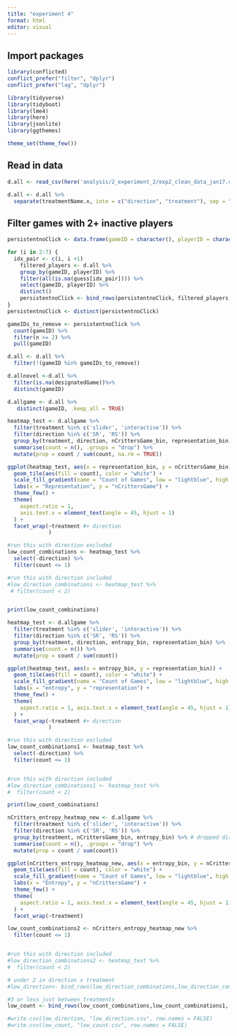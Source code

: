 ```yaml
---
title: "experiment 4"
format: html
editor: visual
---
```


## Import packages

```r
library(conflicted)  
conflict_prefer("filter", "dplyr")
conflict_prefer("lag", "dplyr")

library(tidyverse)
library(tidyboot)
library(lme4)
library(here)
library(jsonlite)
library(ggthemes)

theme_set(theme_few())
```

## Read in data

```r

d.all <- read_csv(here('analysis/2_experiment_2/exp2_clean_data_jan17.csv'))

d.all <- d.all %>%
  separate(treatmentName.x, into = c("direction", "treatment"), sep = "_")
```

## Filter games with 2+ inactive players

```r
persistentnoClick <- data.frame(gameID = character(), playerID = character(), stringsAsFactors = FALSE)

for (i in 2:7) {
  idx_pair <- c(i, i +1)
    filtered_players <- d.all %>%
    group_by(gameID, playerID) %>%
    filter(all(is.na(guess[idx_pair]))) %>%
    select(gameID, playerID) %>%
    distinct()
    persistentnoClick <- bind_rows(persistentnoClick, filtered_players)
}
persistentnoClick <- distinct(persistentnoClick)

gameIDs_to_remove <- persistentnoClick %>%
  count(gameID) %>%
  filter(n >= 2) %>%
  pull(gameID)

d.all <- d.all %>%
  filter(!(gameID %in% gameIDs_to_remove)) 

d.allnovel <-d.all %>%
  filter(is.na(designatedGame))%>%
  distinct(gameID)

d.allgame <- d.all %>%
   distinct(gameID, .keep_all = TRUE)
```

```r
heatmap_test <- d.allgame %>%
  filter(treatment %in% c('slider', 'interactive')) %>%
  filter(direction %in% c('SR', 'RS')) %>%
  group_by(treatment, direction, nCrittersGame_bin, representation_bin) %>%
  summarise(count = n(), .groups = "drop") %>%
  mutate(prop = count / sum(count, na.rm = TRUE))

ggplot(heatmap_test, aes(x = representation_bin, y = nCrittersGame_bin)) +
  geom_tile(aes(fill = count), color = "white") +
  scale_fill_gradient(name = "Count of Games", low = "lightblue", high = "darkblue") +
  labs(x = "Representation", y = "nCrittersGame") +
  theme_few() +
  theme(
    aspect.ratio = 1,
    axis.text.x = element_text(angle = 45, hjust = 1)
  ) +
  facet_wrap(~treatment #+ direction
             )

#run this with direction excluded
low_count_combinations <- heatmap_test %>%
  select(-direction) %>%
  filter(count <= 1)

#run this with direction included
#low_direction_combinations <- heatmap_test %>%
 # filter(count < 2)


print(low_count_combinations)

```

```r
heatmap_test <- d.allgame %>%
  filter(treatment %in% c('slider', 'interactive')) %>%
  filter(direction %in% c('SR', 'RS')) %>%
  group_by(treatment, direction, entropy_bin, representation_bin) %>%
  summarise(count = n()) %>%
  mutate(prop = count / sum(count))

ggplot(heatmap_test, aes(x = entropy_bin, y = representation_bin)) +
  geom_tile(aes(fill = count), color = "white") +
  scale_fill_gradient(name = "Count of Games", low = "lightblue", high = "darkblue") +
  labs(x = "entropy", y = "representation") +
  theme_few() +
  theme(
    aspect.ratio = 1, axis.text.x = element_text(angle = 45, hjust = 1)
  ) +
  facet_wrap(~treatment #+ direction
             )

#run this with direction excluded
low_count_combinations1 <- heatmap_test %>%
  select(-direction) %>%
  filter(count <= 1)


#run this with direction included
#low_direction_combinations1 <- heatmap_test %>%
#  filter(count < 2)

print(low_count_combinations)
```

```r
nCritters_entropy_heatmap_new <- d.allgame %>%
  filter(treatment %in% c('slider', 'interactive')) %>%
  filter(direction %in% c('SR', 'RS')) %>%
  group_by(treatment, nCrittersGame_bin, entropy_bin) %>% # dropped direction here
  summarise(count = n(), .groups = "drop") %>%
  mutate(prop = count / sum(count))

ggplot(nCritters_entropy_heatmap_new, aes(x = entropy_bin, y = nCrittersGame_bin)) +
  geom_tile(aes(fill = count), color = "white") +
  scale_fill_gradient(name = "Count of Games", low = "lightblue", high = "darkblue") +
  labs(x = "Entropy", y = "nCrittersGame") +
  theme_few() +
  theme(
    aspect.ratio = 1, axis.text.x = element_text(angle = 45, hjust = 1)
  ) +
  facet_wrap(~treatment)

low_count_combinations2 <- nCritters_entropy_heatmap_new %>%
  filter(count <= 1)


#run this with direction included
#low_direction_combinations2 <- heatmap_test %>%
#  filter(count < 2)
```

```r
# under 2 in direction x treatment
#low_direction<- bind_rows(low_direction_combinations,low_direction_combinations1, low_direction_combinations2)

#3 or less just between treatments
low_count <- bind_rows(low_count_combinations,low_count_combinations1, low_count_combinations2)
```

```r
#write.csv(low_direction, "low_direction.csv", row.names = FALSE)
#write.csv(low_count, "low_count.csv", row.names = FALSE)
```

